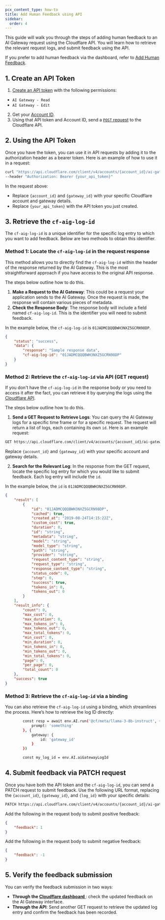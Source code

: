 ```yaml
---
pcx_content_type: how-to
title: Add Human Feedback using API
sidebar:
  order: 4
---
```


This guide will walk you through the steps of adding human feedback to an AI Gateway request using the Cloudflare API. You will learn how to retrieve the relevant request logs, and submit feedback using the API.

If you prefer to add human feedback via the dashboard, refer to [Add Human Feedback](/ai-gateway/evaluations/add-human-feedback/).

## 1. Create an API Token

1. [Create an API token](/fundamentals/api/get-started/create-token/) with the following permissions:

- `AI Gateway - Read`
- `AI Gateway - Edit`

2. Get your [Account ID](/fundamentals/setup/find-account-and-zone-ids/).
3. Using that API token and Account ID, send a [`POST` request](/api/operations/aig-config-create-gateway) to the Cloudflare API.

## 2. Using the API Token

Once you have the token, you can use it in API requests by adding it to the authorization header as a bearer token. Here is an example of how to use it in a request:

```bash
curl "https://api.cloudflare.com/client/v4/accounts/{account_id}/ai-gateway/gateways/{gateway_id}/logs" \
--header "Authorization: Bearer {your_api_token}"
```

In the request above:

- Replace `{account_id}` and `{gateway_id}` with your specific Cloudflare account and gateway details.
- Replace `{your_api_token}` with the API token you just created.

## 3. Retrieve the `cf-aig-log-id`

The `cf-aig-log-id` is a unique identifier for the specific log entry to which you want to add feedback. Below are two methods to obtain this identifier.

### Method 1: Locate the `cf-aig-log-id` in the request response

This method allows you to directly find the `cf-aig-log-id` within the header of the response returned by the AI Gateway. This is the most straightforward approach if you have access to the original API response.

The steps below outline how to do this.

1. **Make a Request to the AI Gateway**: This could be a request your application sends to the AI Gateway. Once the request is made, the response will contain various pieces of metadata.
2. **Check the Response Body**: The response body will include a field named `cf-aig-log-id`. This is the identifier you will need to submit feedback.

In the example below, the `cf-aig-log-id` is `01JADMCQQQBWH3NXZ5GCRN98DP`.

```json
{
	"status": "success",
	"data": {
		"response": "Sample response data",
		"cf-aig-log-id": "01JADMCQQQBWH3NXZ5GCRN98DP"
	}
}
```

### Method 2: Retrieve the `cf-aig-log-id` via API (GET request)

If you don't have the `cf-aig-log-id` in the response body or you need to access it after the fact, you can retrieve it by querying the logs using the [Cloudflare API](/api/operations/aig-config-list-gateway-logs).

The steps below outline how to do this.

1. **Send a GET Request to Retrieve Logs**: You can query the AI Gateway logs for a specific time frame or for a specific request. The request will return a list of logs, each containing its own `id`.
   Here is an example request:

```bash
GET https://api.cloudflare.com/client/v4/accounts/{account_id}/ai-gateway/gateways/{gateway_id}/logs
```

Replace `{account_id}` and `{gateway_id}` with your specific account and gateway details.

2. **Search for the Relevant Log**: In the response from the GET request, locate the specific log entry for which you would like to submit feedback. Each log entry will include the `id`.

In the example below, the `id` is `01JADMCQQQBWH3NXZ5GCRN98DP`.

```json
{
	"result": [
		{
			"id": "01JADMCQQQBWH3NXZ5GCRN98DP",
			"cached": true,
			"created_at": "2019-08-24T14:15:22Z",
			"custom_cost": true,
			"duration": 0,
			"id": "string",
			"metadata": "string",
			"model": "string",
			"model_type": "string",
			"path": "string",
			"provider": "string",
			"request_content_type": "string",
			"request_type": "string",
			"response_content_type": "string",
			"status_code": 0,
			"step": 0,
			"success": true,
			"tokens_in": 0,
			"tokens_out": 0
		}
	],
	"result_info": {
		"count": 0,
		"max_cost": 0,
		"max_duration": 0,
		"max_tokens_in": 0,
		"max_tokens_out": 0,
		"max_total_tokens": 0,
		"min_cost": 0,
		"min_duration": 0,
		"min_tokens_in": 0,
		"min_tokens_out": 0,
		"min_total_tokens": 0,
		"page": 0,
		"per_page": 0,
		"total_count": 0
	},
	"success": true
}
```

### Method 3: Retrieve the `cf-aig-log-id` via a binding

You can also retrieve the `cf-aig-log-id` using a binding, which streamlines the process. Here’s how to retrieve the log ID directly:

```bash
        const resp = await env.AI.run('@cf/meta/llama-3-8b-instruct', {
            prompt: 'something'
        }, {
            gateway: {
                id: 'gateway_id'
            }
        })

        const my_log_id = env.AI.aiGatewayLogId
```

## 4. Submit feedback via PATCH request

Once you have both the API token and the `cf-aig-log-id`, you can send a PATCH request to submit feedback. Use the following URL format, replacing the `{account_id}`, `{gateway_id}`, and `{log_id}` with your specific details:

```bash
PATCH https://api.cloudflare.com/client/v4/accounts/{account_id}/ai-gateway/gateways/{gateway_id}/logs/{log_id}
```

Add the following in the request body to submit positive feedback:

```json
{
	"feedback": 1
}
```

Add the following in the request body to submit negative feedback:

```json
{
	"feedback": -1
}
```

## 5. Verify the feedback submission

You can verify the feedback submission in two ways:

- **Through the [Cloudflare dashboard ](https://dash.cloudflare.com)**: check the updated feedback on the AI Gateway interface.
- **Through the API**: Send another GET request to retrieve the updated log entry and confirm the feedback has been recorded.
